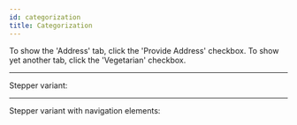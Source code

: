 ```yaml
---
id: categorization
title: Categorization
---
```



To show the 'Address' tab, click the  'Provide Address' checkbox. To show yet another tab, click the 'Vegetarian' checkbox.

<Categorization />

---

Stepper variant:

<CategorizationStepper />

---

Stepper variant with navigation elements:

<CategorizationStepperNav />
